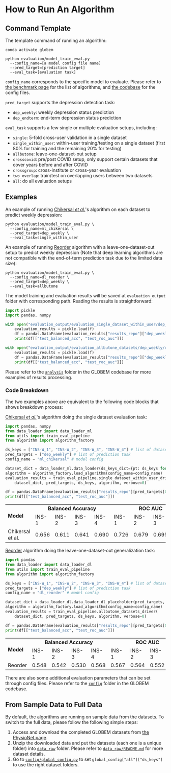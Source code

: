 # How to Run An Algorithm

## Command Template

The template command of running an algorithm:

```
conda activate globem

python evaluation/model_train_eval.py
  --config_name=[a model config file name]
  --pred_target=[prediction target]
  --eval_task=[evaluation task]
```

`config_name` corresponds to the specific model to evaluate. 
Please refer to [the benchmark page](/platform/benchmark) for the list of algorithms, 
and [the codebase](https://github.com/UW-EXP/GLOBEM/tree/main/config) for the config files.

`pred_target` supports the depression detection task:
- `dep_weekly`: weekly depression status prediction
- `dep_endterm`: end-term depression status prediction

`eval_task` supports a few single or multiple evaluation setups, including:
- `single`: 5-fold cross-user validation in a single dataset
- `single_within_user`: within-user training/testing on a single dataset (first 80% for training and the remaining 20% for testing)
- `allbutone`: leave-one-dataset-out setup
- `crosscovid`: pre/post COVID setup, only support certain datasets that cover years before and after COVID
- `crossgroup`: cross-institute or cross-year evaluation
- `two_overlap`: train/test on overlapping users between two datasets
- `all`: do all evaluation setups

## Examples

An example of running [Chikersal *et al.*](https://doi.org/10.1145/3422821)'s algorithm on each dataset to predict weekly depression:

```
python evaluation/model_train_eval.py \
  --config_name=ml_chikersal \
  --pred_target=dep_weekly \
  --eval_task=single_within_user
```

An example of running [Reorder](https://github.com/UW-EXP/GLOBEM/blob/main/algorithm/dl_reorder.py) algorithm with a leave-one-dataset-out setup to predict weekly depression 
(Note that deep learning algorithms are not compatible with the end-of-term prediction task due to the limited data size):

```
python evaluation/model_train_eval.py \
  --config_name=dl_reorder \
  --pred_target=dep_weekly \
  --eval_task=allbutone
```

The model training and evaluation results will be saved at `evaluation_output` folder with corresponding path. Reading the results is straightforward:

```python
import pickle
import pandas, numpy

with open("evaluation_output/evaluation_single_dataset_within_user/dep_weekly/ml_chikersal.pkl", "rb") as f:
    evaluation_results = pickle.load(f)
    df = pandas.DataFrame(evaluation_results["results_repo"]["dep_weekly"]).T
    print(df[["test_balanced_acc", "test_roc_auc"]])

with open("evaluation_output/evaluation_allbutone_datasets/dep_weekly/dl_reorder.pkl", "rb") as f:
    evaluation_results = pickle.load(f)
    df = pandas.DataFrame(evaluation_results["results_repo"]["dep_weekly"]).T
    print(df[["test_balanced_acc", "test_roc_auc"]])
```

Please refer to the [`analysis`](https://github.com/UW-EXP/GLOBEM/tree/main/analysis) folder in the GLOBEM codebase for more examples of results processing.

### Code Breakdown

The two examples above are equivalent to the following code blocks that shows breakdown process:

[Chikersal *et al.*](https://doi.org/10.1145/3422821)'s algorithm doing the single dataset evaluation task:
```python
import pandas, numpy
from data_loader import data_loader_ml
from utils import train_eval_pipeline
from algorithm import algorithm_factory

ds_keys = ["INS-W_1", "INS-W_2", "INS-W_3", "INS-W_4"] # list of datasets to be included
pred_targets = ["dep_weekly"] # list of prediction task
config_name = "ml_chikersal" # model config

dataset_dict = data_loader_ml.data_loader(ds_keys_dict={pt: ds_keys for pt in pred_targets})
algorithm = algorithm_factory.load_algorithm(config_name=config_name)
evaluation_results = train_eval_pipeline.single_dataset_within_user_driver(
    dataset_dict, pred_targets, ds_keys, algorithm, verbose=0)

df = pandas.DataFrame(evaluation_results["results_repo"][pred_targets[0]]).T
print(df[["test_balanced_acc", "test_roc_auc"]])
```

<table>
    <tr>
        <td rowspan="2" align="left"><strong>Model</strong></td>
        <td colspan="4" align="center"><strong>Balanced Accuracy</strong></td>
        <td colspan="4" align="center"><strong>ROC AUC</strong></td>
    </tr>
    <tr> <td>INS-1</td> <td>INS-2</td> <td>INS-3</td> <td>INS-4</td> <td>INS-1</td> <td>INS-2</td> <td>INS-3</td> <td>INS-4</td> </tr>
    <tr> <td>Chikersal et al.</td> <td>0.656</td> <td>0.611</td> <td>0.641</td> <td>0.690</td> <td>0.726</td> <td>0.679</td> <td>0.695</td> <td>0.763</td> </tr>
</table>

[Reorder](https://github.com/UW-EXP/GLOBEM/blob/main/algorithm/dl_reorder.py) algorithm doing the leave-one-dataset-out generalization task:

```python
import pandas
from data_loader import data_loader_dl
from utils import train_eval_pipeline
from algorithm import algorithm_factory

ds_keys = ["INS-W_1", "INS-W_2", "INS-W_3", "INS-W_4"] # list of datasets to be included
pred_targets = ["dep_weekly"] # list of prediction task
config_name = "dl_reorder" # model config

dataset_dict = data_loader_dl.data_loader_dl_placeholder(pred_targets, ds_keys)
algorithm = algorithm_factory.load_algorithm(config_name=config_name)
evaluation_results = train_eval_pipeline.allbutone_datasets_driver(
    dataset_dict, pred_targets, ds_keys, algorithm, verbose=0)

df = pandas.DataFrame(evaluation_results["results_repo"][pred_targets[0]]).T
print(df[["test_balanced_acc", "test_roc_auc"]])
```

<table>
    <tr>
        <td rowspan="2" align="left"><strong>Model</strong></td>
        <td colspan="4" align="center"><strong>Balanced Accuracy</strong></td>
        <td colspan="4" align="center"><strong>ROC AUC</strong></td>
    </tr>
    <tr> <td>INS-1</td> <td>INS-2</td> <td>INS-3</td> <td>INS-4</td> <td>INS-1</td> <td>INS-2</td> <td>INS-3</td> <td>INS-4</td> </tr>
    <tr> <td>Reorder</td> <td>0.548</td> <td>0.542</td> <td>0.530</td> <td>0.568</td> <td>0.567</td> <td>0.564</td> <td>0.552</td> <td>0.571</td> </tr>
</table>

There are also some additional evaluation parameters that can be set through config files.
Please refer to the [`config`](https://github.com/UW-EXP/GLOBEM/tree/main/config) folder in the GLOBEM codebase.

## From Sample Data to Full Data

By default, the algorithms are running on sample data from the datasets. To switch to the full data, please follow the following simple steps:

1. Access and download the completed GLOBEM datasets from [the PhysioNet page](https://physionet.org/content/globem).
2. Unzip the downloaded data and put the datasets (each one is a unique folder) into [`data_raw`](https://github.com/UW-EXP/GLOBEM/tree/main/data_raw/) folder. 
Please refer to [`data_raw/README.md`](https://github.com/UW-EXP/GLOBEM/tree/main/data_raw/README.md) for more dataset details.
3. Go to [`config/global_config.py`](https://github.com/UW-EXP/GLOBEM/tree/main/config/global_config.py) to set `global_config["all"]["ds_keys"]` to use the right dataset folders.
